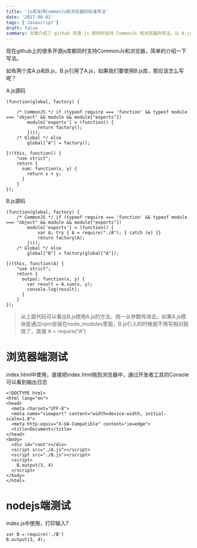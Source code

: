 ```yaml
---
title: 'js库支持CommonJs和浏览器的标准写法'
date: '2017-08-01'
tags: ['Javascript']
draft: false
summary: 文章介绍了 github 开源 js 库同时支持 CommonJs 和浏览器的写法。以 A.js 和 B.js 为例，说明了在不同环境下的引用方式及代码结构，还给出了浏览器端和 nodejs 端的测试代码。 
---
```


现在github上的很多开源js库都同时支持CommonJs和浏览器，简单的介绍一下写法。

如有两个库A.js和B.js，B.js引用了A.js，如果我们要使用B.js库，那应该怎么写呢？

A.js源码
```
(function(global, factory) {

    /* CommonJS */ if (typeof require === 'function' && typeof module === "object" && module && module["exports"])
        module['exports'] = (function() {
            return factory();
        })();
    /* Global */ else
        global["A"] = factory();

})(this, function() {
    "use strict";
    return {
      sum: function(x, y) {
        return x + y;
      }
    }
});
```

B.js源码
```
(function(global, factory) {
    /* CommonJS */ if (typeof require === 'function' && typeof module === "object" && module && module["exports"])
        module['exports'] = (function() {
            var A; try { A = require("./A"); } catch (e) {}
            return factory(A);
        })();
    /* Global */ else
        global["B"] = factory(global["A"]);

})(this, function(A) {
    "use strict";
    return {
      output: function(x, y) {
        var result = A.sum(x, y);
        console.log(result);
      }
    }
});
```
> 从上面代码可以看出B.js使用A.js的方法，统一从参数传进去。如果A.js模块是通过npm安装在node_modules里面，B.js引入的时候就不用写相对路径了，直接 A = require("A")

# 浏览器端测试
index.html中使用，直接把index.html拖到浏览器中，通过开发者工具的Console可以看到输出日志  
```
<!DOCTYPE html>
<html lang="en">
<head>
  <meta charset="UTF-8">
  <meta name="viewport" content="width=device-width, initial-scale=1.0">
  <meta http-equiv="X-UA-Compatible" content="ie=edge">
  <title>Document</title>
</head>
<body>
  <div id="root"></div>
  <script src="./A.js"></script>
  <script src="./B.js"></script>
  <script>
    B.output(3, 4)
  </script>
</body>
</html>
```

# nodejs端测试
index.js中使用，打印输入7
```
var B = require('./B')
B.output(3, 4);
```